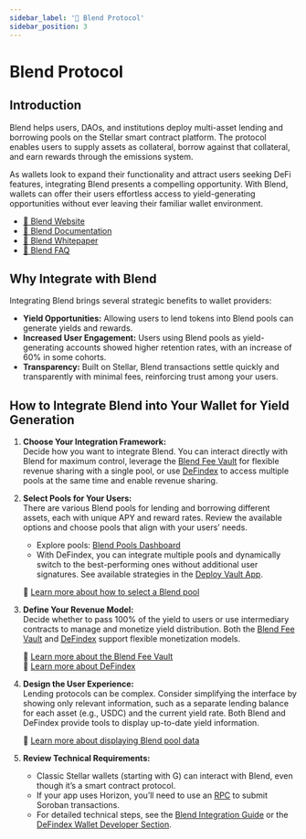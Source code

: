```yaml
---
sidebar_label: '🧪 Blend Protocol'
sidebar_position: 3
---
```


# Blend Protocol

## Introduction

Blend helps users, DAOs, and institutions deploy multi-asset lending and borrowing pools on the Stellar smart contract platform. The protocol enables users to supply assets as collateral, borrow against that collateral, and earn rewards through the emissions system.

As wallets look to expand their functionality and attract users seeking DeFi features, integrating Blend presents a compelling opportunity. With Blend, wallets can offer their users effortless access to yield-generating opportunities without ever leaving their familiar wallet environment.

- [🧪 Blend Website](https://blend.capital/)
- [📖 Blend Documentation](https://docs.blend.capital/)
- [📄 Blend Whitepaper](https://docs.blend.capital/blend-whitepaper)
- [💬 Blend FAQ](https://docs.blend.capital/users/general-faq?q=swap)

## Why Integrate with Blend

Integrating Blend brings several strategic benefits to wallet providers:

- **Yield Opportunities:** Allowing users to lend tokens into Blend pools can generate yields and rewards.
- **Increased User Engagement:** Users using Blend pools as yield-generating accounts showed higher retention rates, with an increase of 60% in some cohorts.
- **Transparency:** Built on Stellar, Blend transactions settle quickly and transparently with minimal fees, reinforcing trust among your users.

## How to Integrate Blend into Your Wallet for Yield Generation

1. **Choose Your Integration Framework:**  
   Decide how you want to integrate Blend. You can interact directly with Blend for maximum control, leverage the [Blend Fee Vault](https://docs.blend.capital/tech-docs/integrations/fee-vault) for flexible revenue sharing with a single pool, or use [DeFindex](https://docs.defindex.io/wallet-developer/introduction) to access multiple pools at the same time and enable revenue sharing.

2. **Select Pools for Your Users:**  
   There are various Blend pools for lending and borrowing different assets, each with unique APY and reward rates. Review the available options and choose pools that align with your users’ needs.  
   - Explore pools: [Blend Pools Dashboard](https://mainnet.blend.capital/)
   - With DeFindex, you can integrate multiple pools and dynamically switch to the best-performing ones without additional user signatures. See available strategies in the [Deploy Vault App](https://app.defindex.io).

   📖 [Learn more about how to select a Blend pool](https://docs.blend.capital/users/choosing-pools)

3. **Define Your Revenue Model:**  
   Decide whether to pass 100% of the yield to users or use intermediary contracts to manage and monetize yield distribution. Both the [Blend Fee Vault](https://docs.blend.capital/tech-docs/integrations/fee-vault) and [DeFindex](https://docs.defindex.io/wallet-developer/introduction) support flexible monetization models.

   📖 [Learn more about the Blend Fee Vault](https://docs.blend.capital/tech-docs/integrations/fee-vault)  
   📖 [Learn more about DeFindex](https://docs.defindex.io/wallet-developer/introduction)

4. **Design the User Experience:**  
   Lending protocols can be complex. Consider simplifying the interface by showing only relevant information, such as a separate lending balance for each asset (e.g., USDC) and the current yield rate. Both Blend and DeFindex provide tools to display up-to-date yield information.

   📖 [Learn more about displaying Blend pool data](https://docs.blend.capital/tech-docs/integrations/integrate-pool#step-3-display-blend-pool-data)  

5. **Review Technical Requirements:**  
   - Classic Stellar wallets (starting with G) can interact with Blend, even though it’s a smart contract protocol.
   - If your app uses Horizon, you’ll need to use an [RPC](https://developers.stellar.org/docs/data/apis/rpc) to submit Soroban transactions.
   - For detailed technical steps, see the [Blend Integration Guide](https://docs.blend.capital/tech-docs/integrations/integrate-pool) or the [DeFindex Wallet Developer Section](https://docs.defindex.io/wallet-developer/introduction).
